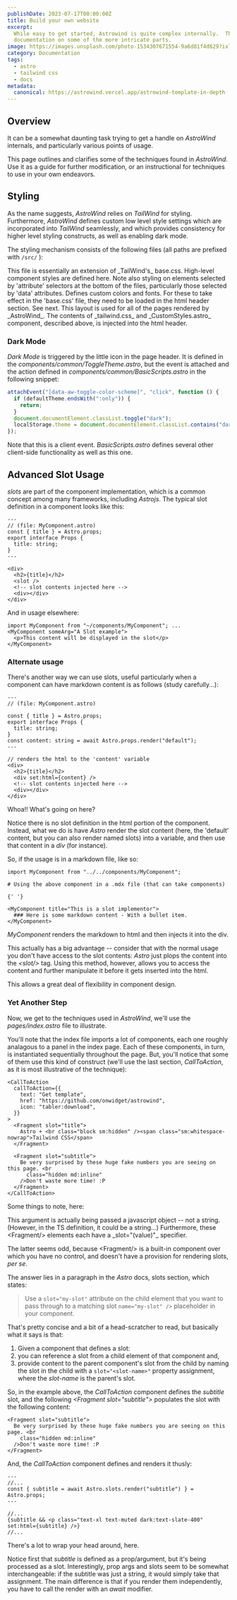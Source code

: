 ```yaml
---
publishDate: 2023-07-17T00:00:00Z
title: Build your own website
excerpt:
  While easy to get started, Astrowind is quite complex internally.  This blog provides
  documentation on some of the more intricate parts.
image: https://images.unsplash.com/photo-1534307671554-9a6d81f4d629?ixlib=rb-4.0.3&ixid=M3wxMjA3fDB8MHxwaG90by1wYWdlfHx8fGVufDB8fHx8fA%3D%3D&auto=format&fit=crop&w=1651&q=80
category: Documentation
tags:
  - astro
  - tailwind css
  - docs
metadata:
  canonical: https://astrowind.vercel.app/astrowind-template-in-depth
---
```



## Overview

It can be a somewhat daunting task trying to get a handle on _AstroWind_ internals, and particularly
various points of usage.

This page outlines and clarifies some of the techniques found in _AstroWind_. Use it as a guide for
further modification, or an instructional for techniques to use in your own endeavors.

## Styling

As the name suggests, _AstroWind_ relies on _TailWind_ for styling. Furthermore, _AstroWind_ defines
custom low level style settings which are incorporated into _TailWind_ seamlessly, and which
provides consistency for higher level styling constructs, as well as enabling dark mode.

The styling mechanism consists of the following files (all paths are prefixed with `/src/` ):

<DListItem dt="assets/styles/tailwind.css">
  This file is essentially an extension of _TailWind's_ base.css. High-level component styles are
  defined here. Note also styling on elements selected by 'attribute' selectors at the bottom of the
  files, particularly those selected by 'data' attributes.
</DListItem>
<DListItem dt="components/CustomStyles.astro">
  Defines custom colors and fonts. For these to take effect in the 'base.css' file, they need to be
  loaded in the html header section. See next.
</DListItem>
<DListItem dt="layouts/Layout.astro">
  This layout is used for all of the pages rendered by _AstroWind_. The contents of _tailwind.css_
  and _CustomStyles.astro_ component, described above, is injected into the html header.
</DListItem>

### Dark Mode

_Dark Mode_ is triggered by the little <ToggleTheme/> icon in the page header. It is defined in the
_components/common/ToggleTheme.astro_, but the event is attached and the action defined in
_components/common/BasicScripts.astro_ in the following snippet:

```javascript
attachEvent("[data-aw-toggle-color-scheme]", "click", function () {
  if (defaultTheme.endsWith(":only")) {
    return;
  }
  document.documentElement.classList.toggle("dark");
  localStorage.theme = document.documentElement.classList.contains("dark") ? "dark" : "light";
});
```

Note that this is a client event. _BasicScripts.astro_ defines several other client-side
functionality as well as this one.

## Advanced Slot Usage

_slots_ are part of the component implementation, which is a common concept among many frameworks,
including _Astrojs_. The typical slot definition in a component looks like this:

```astro
---
// (file: MyComponent.astro)
const { title } = Astro.props;
export interface Props {
  title: string;
}
---

<div>
  <h2>{title}</h2>
  <slot />
  <!-- slot contents injected here -->
  <div></div>
</div>
```

And in usage elsewhere:

```astro
import MyComponent from "~/components/MyComponent"; ...
<MyComponent someArg="A Slot example">
  <p>This content will be displayed in the slot</p>
</MyComponent>
```

### Alternate usage

There's another way we can use slots, useful particularly when a component can have markdown content
is as follows (study carefully...):

```astro
---
// (file: MyComponent.astro)

const { title } = Astro.props;
export interface Props {
  title: string;
}
const content: string = await Astro.props.render("default");
---

// renders the html to the 'content' variable
<div>
  <h2>{title}</h2>
  <div set:html={content} />
  <!-- slot contents injected here -->
  <div></div>
</div>
```

Whoa!! What's going on here?

Notice there is no slot definition in the html portion of the component. Instead, what we do is have
_Astro_ render the slot content (here, the 'default' content, but you can also render named slots)
into a variable, and then use that content in a _div_ (for instance).

So, if the usage is in a markdown file, like so:

```mdx
import MyComponent from "../../components/MyComponent";

# Using the above component in a .mdx file (that can take components)

{' '}

<MyComponent title="This is a slot implementor">
  ### Here is some markdown content - With a bullet item.
</MyComponent>
```

_MyComponent_ renders the markdown to html and then injects it into the div.

This actually has a big advantage -- consider that with the normal usage you don't have access to
the slot contents: _Astro_ just plops the content into the _&lt;slot/&gt;_ tag. Using this method,
however, allows you to access the content and further manipulate it before it gets inserted into the
html.

This allows a great deal of flexibility in component design.

### Yet Another Step

Now, we get to the techniques used in _AstroWind_, we'll use the _pages/index.astro_ file to
illustrate.

You'll note that the index file imports a lot of components, each one roughly analagous to a panel
in the index page. Each of these components, in turn, is instantiated sequentially throughout the
page. But, you'll notice that some of them use this kind of construct (we'll use the last section,
_CallToAction_, as it is most illustrative of the technique):

```astro
<CallToAction
  callToAction={{
    text: "Get template",
    href: "https://github.com/onwidget/astrowind",
    icon: "tabler:download",
  }}
>
  <Fragment slot="title">
    Astro + <br class="block sm:hidden" /><span class="sm:whitespace-nowrap">Tailwind CSS</span>
  </Fragment>

  <Fragment slot="subtitle">
    Be very surprised by these huge fake numbers you are seeing on this page. <br
      class="hidden md:inline"
    />Don't waste more time! :P
  </Fragment>
</CallToAction>
```

Some things to note, here:

<DListItem dt="The <em>callToAction</em> argument">
  This argument is actually being passed a javascript object -- not a string. (However, in the TS
  definition, it could be a string...)
</DListItem>
<DListItem dt="There are several <em>Fragment</em> children">
  Furthermore, these &lt;Fragment/&gt; elements each have a _slot="(value)"_ specifier.
</DListItem>

The latter seems odd, because &lt;Fragment/&gt; is a built-in component over which you have no
control, and doesn't have a provision for rendering slots, <em>per se</em>.

The answer lies in a paragraph in the _Astro_ docs, slots section, which states:

> Use a `slot="my-slot"` attribute on the child element that you want to pass through to a matching
> slot `name="my-slot" />` placeholder in your component.

That's pretty concise and a bit of a head-scratcher to read, but basically what it says is that:

1. Given a component that defines a slot:
1. you can reference a slot from a child element of that component and,
1. provide content to the parent component's slot from the child by naming the slot in the child
   with a `slot="<slot-name>"` property assignment, where the _slot-name_ is the parent's slot.

So, in the example above, the _CallToAction_ component defines the _subtitle_ slot, and the
following _&lt;Fragment slot="subtitle"&gt;_ populates the slot with the following content:

```astro
<Fragment slot="subtitle">
  Be very surprised by these huge fake numbers you are seeing on this page. <br
    class="hidden md:inline"
  />Don't waste more time! :P
</Fragment>
```

And, the _CallToAction_ component defines and renders it thusly:

```astro
---
//...
const { subtitle = await Astro.slots.render("subtitle") } = Astro.props;
---

//...
{subtitle && <p class="text-xl text-muted dark:text-slate-400" set:html={subtitle} />}
//...
```

There's a lot to wrap your head around, here.

Notice first that _subtitle_ is defined as a prop/argument, but it's being processed as a slot.
Interestingly, prop args and slots seem to be somewhat interchangeable: if the subtitle was just a
string, it would simply take that assignment. The main difference is that if you render them
independently, you have to call the render with an _await_ modifier.
